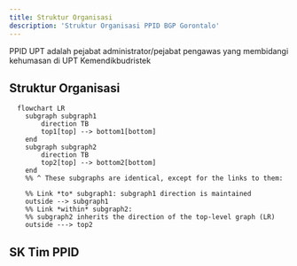 ```yaml
---
title: Struktur Organisasi
description: 'Struktur Organisasi PPID BGP Gorontalo'
---
```

PPID UPT adalah pejabat administrator/pejabat pengawas yang membidangi kehumasan di UPT Kemendikbudristek

## Struktur Organisasi

```mermaid
  flowchart LR
    subgraph subgraph1
        direction TB
        top1[top] --> bottom1[bottom]
    end
    subgraph subgraph2
        direction TB
        top2[top] --> bottom2[bottom]
    end
    %% ^ These subgraphs are identical, except for the links to them:

    %% Link *to* subgraph1: subgraph1 direction is maintained
    outside --> subgraph1
    %% Link *within* subgraph2:
    %% subgraph2 inherits the direction of the top-level graph (LR)
    outside ---> top2
```


## SK Tim PPID